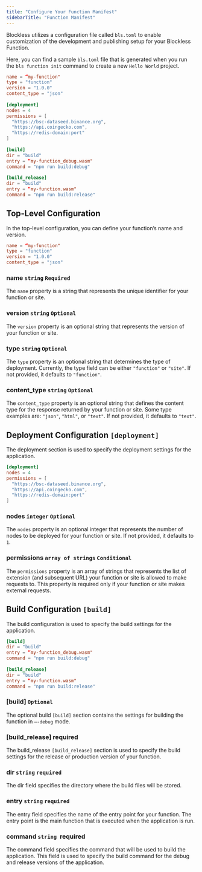 ```yaml
---
title: "Configure Your Function Manifest"
sidebarTitle: "Function Manifest"
---
```


Blockless utilizes a configuration file called `bls.toml` to enable customization of the development and publishing setup for your Blockless Function.

Here, you can find a sample `bls.toml` file that is generated when you run the `bls function init` command to create a new `Hello World` project.

```toml
name = “my-function"
type = "function"
version = "1.0.0"
content_type = "json"
 
[deployment]
nodes = 4
permissions = [
  "https://bsc-dataseed.binance.org",
  "https://api.coingecko.com",
  "https://redis-domain:port"
]
 
[build]
dir = "build"
entry = “my-function_debug.wasm"
command = "npm run build:debug"
 
[build_release]
dir = "build"
entry = “my-function.wasm"
command = "npm run build:release"
```

## Top-Level Configuration

In the top-level configuration, you can define your function’s name and version.

```toml
name = “my-function"
type = "function"
version = "1.0.0"
content_type = "json"
```

### name `string` `Required`

The `name` property is a string that represents the unique identifier for your function or site.

### version `string` `Optional`

The `version` property is an optional string that represents the version of your function or site.

### type `string` `Optional`

The `type` property is an optional string that determines the type of deployment. Currently, the type field can be either `"function"` or `"site"`. If not provided, it defaults to `"function"`.

### content_type `string` `Optional`

The `content_type` property is an optional string that defines the content type for the response returned by your function or site. Some type examples are: `"json"`, `"html"`, or `"text"`. If not provided, it defaults to `"text"`.



## Deployment Configuration `[deployment]`

The deployment section is used to specify the deployment settings for the application.

```toml
[deployment]
nodes = 4
permissions = [
  "https://bsc-dataseed.binance.org",
  "https://api.coingecko.com",
  "https://redis-domain:port"
]
```

### nodes `integer` `Optional`
The `nodes` property is an optional integer that represents the number of nodes to be deployed for your function or site. If not provided, it defaults to `1`.

### permissions `array of strings` `Conditional`
The `permissions` property is an array of strings that represents the list of extension (and subsequent URL) your function or site is allowed to make requests to. This property is required only if your function or site makes external requests.


## Build Configuration `[build]`

The build configuration is used to specify the build settings for the application.

```toml
[build]
dir = "build"
entry = “my-function_debug.wasm"
command = "npm run build:debug"
 
[build_release]
dir = "build"
entry = “my-function.wasm"
command = "npm run build:release"
```

### [build] `Optional`
The optional build `[build]` section contains the settings for building the function in `—-debug` mode.

### [build_release] required
The build_release `[build_release]` section is used to specify the build settings for the release or production version of your function.

### dir `string` `required`
The dir field specifies the directory where the build files will be stored.

### entry `string` `required`
The entry field specifies the name of the entry point for your function. The entry point is the main function that is executed when the application is run.

### command `string `required
The command field specifies the command that will be used to build the application. This field is used to specify the build command for the debug and release versions of the application.
